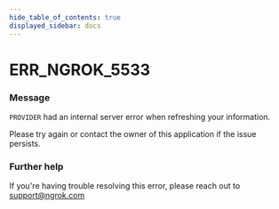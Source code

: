 ```yaml
---
hide_table_of_contents: true
displayed_sidebar: docs
---
```



# ERR_NGROK_5533

### Message

`PROVIDER` had an internal server error when refreshing your information.

Please try again or contact the owner of this application if the issue persists.

<ErrorDetails error="err_ngrok_5533" />

### Further help

If you're having trouble resolving this error, please reach out to [support@ngrok.com](mailto:support@ngrok.com?subject=Help%20with%20ERR_NGROK_5533)
